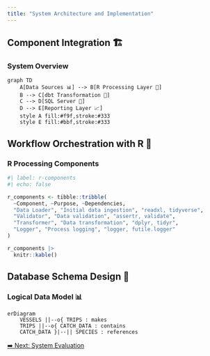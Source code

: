 ```yaml
---
title: "System Architecture and Implementation"
---
```


## Component Integration 🏗️

### System Overview

``` mermaid
graph TD
    A[Data Sources 📊] --> B[R Processing Layer 🔄]
    B --> C[dbt Transformation 🔧]
    C --> D[SQL Server 💾]
    D --> E[Reporting Layer 📈]
    style A fill:#f9f,stroke:#333
    style E fill:#bbf,stroke:#333
```

## Workflow Orchestration with R 🔄

### R Processing Components

```r
#| label: r-components
#| echo: false

r_components <- tibble::tribble(
  ~Component, ~Purpose, ~Dependencies,
  "Data Loader", "Initial data ingestion", "readxl, tidyverse",
  "Validator", "Data validation", "assertr, validate",
  "Transformer", "Data transformation", "dplyr, tidyr",
  "Logger", "Process logging", "logger, futile.logger"
)

r_components |> 
  knitr::kable()
```

## Database Schema Design 💾

### Logical Data Model 📊

``` mermaid
erDiagram
    VESSELS ||--o{ TRIPS : makes
    TRIPS ||--o{ CATCH_DATA : contains
    CATCH_DATA }|--|| SPECIES : references
```

[➡️ Next: System Evaluation](05-evaluation.qmd)
